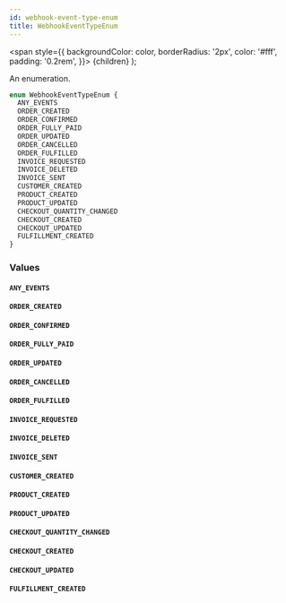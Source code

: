 ```yaml
---
id: webhook-event-type-enum
title: WebhookEventTypeEnum
---
```


<span
style={{
      backgroundColor: color,
      borderRadius: '2px',
      color: '#fff',
      padding: '0.2rem',
    }}>
{children}
</span>
);

An enumeration.

```graphql
enum WebhookEventTypeEnum {
  ANY_EVENTS
  ORDER_CREATED
  ORDER_CONFIRMED
  ORDER_FULLY_PAID
  ORDER_UPDATED
  ORDER_CANCELLED
  ORDER_FULFILLED
  INVOICE_REQUESTED
  INVOICE_DELETED
  INVOICE_SENT
  CUSTOMER_CREATED
  PRODUCT_CREATED
  PRODUCT_UPDATED
  CHECKOUT_QUANTITY_CHANGED
  CHECKOUT_CREATED
  CHECKOUT_UPDATED
  FULFILLMENT_CREATED
}
```

### Values

#### `ANY_EVENTS`

#### `ORDER_CREATED`

#### `ORDER_CONFIRMED`

#### `ORDER_FULLY_PAID`

#### `ORDER_UPDATED`

#### `ORDER_CANCELLED`

#### `ORDER_FULFILLED`

#### `INVOICE_REQUESTED`

#### `INVOICE_DELETED`

#### `INVOICE_SENT`

#### `CUSTOMER_CREATED`

#### `PRODUCT_CREATED`

#### `PRODUCT_UPDATED`

#### `CHECKOUT_QUANTITY_CHANGED`

#### `CHECKOUT_CREATED`

#### `CHECKOUT_UPDATED`

#### `FULFILLMENT_CREATED`
